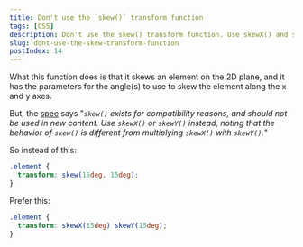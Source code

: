 ```yaml
---
title: Don't use the `skew()` transform function 
tags: [CSS]
description: Don't use the skew() transform function. Use skewX() and skewY() instead.
slug: dont-use-the-skew-transform-function
postIndex: 14
---
```


What this function does is that it skews an element on the 2D plane, and it has the parameters for the angle(s) to use to skew the element along the x and y axes.

But, the [spec](https://drafts.csswg.org/css-transforms/#funcdef-transform-skew) says "_`skew()` exists for compatibility reasons, and should not be used in new content. Use `skewX()` or `skewY()` instead, noting that the behavior of `skew()` is different from multiplying `skewX()` with `skewY()`._"

So instead of this:

```css
.element {
  transform: skew(15deg, 15deg);
}
```

Prefer this:

```css
.element {
  transform: skewX(15deg) skewY(15deg);
}
```
